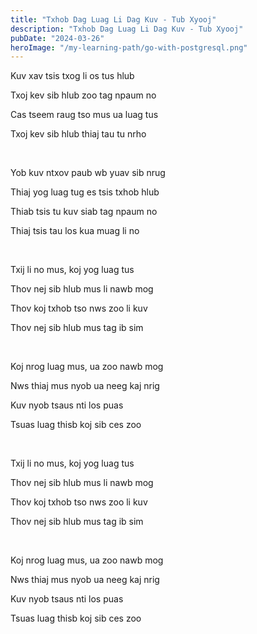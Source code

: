 ```yaml
---
title: "Txhob Dag Luag Li Dag Kuv - Tub Xyooj"
description: "Txhob Dag Luag Li Dag Kuv - Tub Xyooj"
pubDate: "2024-03-26"
heroImage: "/my-learning-path/go-with-postgresql.png"
---
```


Kuv xav tsis txog li os tus hlub

Txoj kev sib hlub zoo tag npaum no

Cas tseem raug tso mus ua luag tus

Txoj kev sib hlub thiaj tau tu nrho

<br />

Yob kuv ntxov paub wb yuav sib nrug

Thiaj yog luag tug es tsis txhob hlub

Thiab tsis tu kuv siab tag npaum no

Thiaj tsis tau los kua muag li no

<br />

Txij li no mus, koj yog luag tus

Thov nej sib hlub mus li nawb mog

Thov koj txhob tso nws zoo li kuv

Thov nej sib hlub mus tag ib sim

<br />

Koj nrog luag mus, ua zoo nawb mog

Nws thiaj mus nyob ua neeg kaj nrig

Kuv nyob tsaus nti los puas

Tsuas luag thisb koj sib ces zoo

<br />

Txij li no mus, koj yog luag tus

Thov nej sib hlub mus li nawb mog

Thov koj txhob tso nws zoo li kuv

Thov nej sib hlub mus tag ib sim

<br />

Koj nrog luag mus, ua zoo nawb mog

Nws thiaj mus nyob ua neeg kaj nrig

Kuv nyob tsaus nti los puas

Tsuas luag thisb koj sib ces zoo
